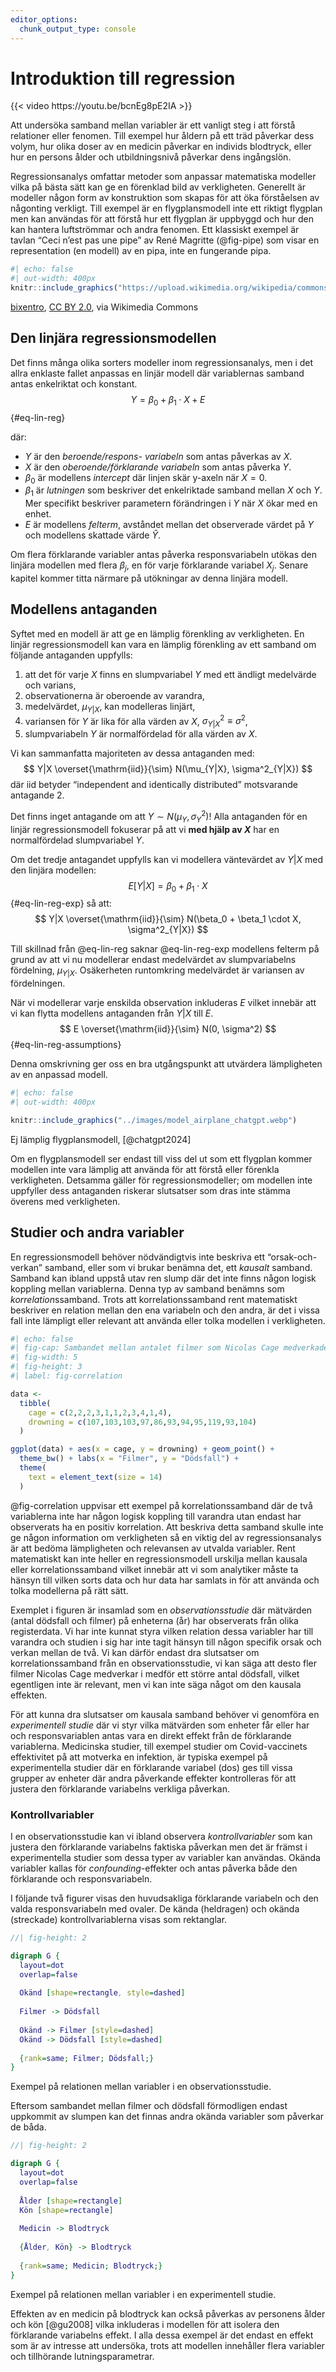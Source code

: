 ```yaml
---
editor_options: 
  chunk_output_type: console
---
```


# Introduktion till regression {#sec-regression}

::: {.video-container}
{{< video https://youtu.be/bcnEg8pE2IA >}}
:::
Att undersöka samband mellan variabler är ett vanligt steg i att förstå relationer eller fenomen. Till exempel hur åldern på ett träd påverkar dess volym, hur olika doser av en medicin påverkar en individs blodtryck, eller hur en persons ålder och utbildningsnivå påverkar dens ingångslön.

Regressionsanalys omfattar metoder som anpassar matematiska modeller vilka på bästa sätt kan ge en förenklad bild av verkligheten. Generellt är modeller någon form av konstruktion som skapas för att öka förståelsen av någonting verkligt. Till exempel är en flygplansmodell inte ett riktigt flygplan men kan användas för att förstå hur ett flygplan är uppbyggd och hur den kan hantera luftströmmar och andra fenomen. Ett klassiskt exempel är tavlan "Ceci n'est pas une pipe" av René Magritte (@fig-pipe) som visar en representation (en modell) av en pipa, inte en fungerande pipa. 

::: {#fig-pipe}
```r
#| echo: false
#| out-width: 400px
knitr::include_graphics("https://upload.wikimedia.org/wikipedia/commons/a/a7/Ceci_n%27est_pas_une_pipe_graffiti_in_Bucharest.jpg")
```
[bixentro](https://commons.wikimedia.org/wiki/File:Ceci_n%27est_pas_une_pipe_graffiti_in_Bucharest.jpg), [CC BY 2.0](https://creativecommons.org/licenses/by/2.0), via Wikimedia Commons
:::

## Den linjära regressionsmodellen
Det finns många olika sorters modeller inom regressionsanalys, men i det allra enklaste fallet anpassas en linjär modell där variablernas samband antas enkelriktat och konstant.
$$
Y = \beta_0 + \beta_1 \cdot X + E
$$ {#eq-lin-reg}

där:

- $Y$ är den *beroende/respons- variabeln* som antas påverkas av $X$.
- $X$ är den *oberoende/förklarande variabeln* som antas påverka $Y$.
- $\beta_0$ är modellens *intercept* där linjen skär y-axeln när $X = 0$.
- $\beta_1$ är *lutningen* som beskriver det enkelriktade samband mellan $X$ och $Y$. Mer specifikt beskriver parametern förändringen i $Y$ när $X$ ökar med en enhet.
- $E$ är modellens *felterm*, avståndet mellan det observerade värdet på $Y$ och modellens skattade värde $\hat{Y}$.

Om flera förklarande variabler antas påverka responsvariabeln utökas den linjära modellen med flera $\beta_j$, en för varje förklarande variabel $X_j$. Senare kapitel kommer titta närmare på utökningar av denna linjära modell.

## Modellens antaganden {#sec-model-assumptions}
Syftet med en modell är att ge en lämplig förenkling av verkligheten. En linjär regressionsmodell kan vara en lämplig förenkling av ett samband om följande antaganden uppfylls:

1. att det för varje $X$ finns en slumpvariabel $Y$ med ett ändligt medelvärde och varians,
2. observationerna är oberoende av varandra,
3. medelvärdet, $\mu_{Y|X}$, kan modelleras linjärt,
4. variansen för $Y$ är lika för alla värden av $X$, $\sigma^2_{Y|X} \equiv \sigma^2$,
5. slumpvariabeln $Y$ är normalfördelad för alla värden av $X$.

Vi kan sammanfatta majoriteten av dessa antaganden med:
$$
   Y|X \overset{\mathrm{iid}}{\sim} N(\mu_{Y|X}, \sigma^2_{Y|X})
$$
där $\mathrm{iid}$ betyder "independent and identically distributed" motsvarande antagande 2.

::: {.callout-important}
Det finns inget antagande om att $Y \sim N(\mu_Y, \sigma^2_Y)$! Alla antaganden för en linjär regressionsmodell fokuserar på att vi **med hjälp av $X$** har en normalfördelad slumpvariabel $Y$.
::: 

Om det tredje antagandet uppfylls kan vi modellera väntevärdet av $Y|X$ med den linjära modellen:
$$
  E[Y|X] = \beta_0 + \beta_1 \cdot X 
$$ {#eq-lin-reg-exp}
så att:
$$
Y|X \overset{\mathrm{iid}}{\sim} N(\beta_0 + \beta_1 \cdot X, \sigma^2_{Y|X})
$$

Till skillnad från @eq-lin-reg saknar @eq-lin-reg-exp modellens felterm på grund av att vi nu modellerar endast medelvärdet av slumpvariabelns fördelning, $\mu_{Y|X}$. Osäkerheten runtomkring medelvärdet är variansen av fördelningen. 

När vi modellerar varje enskilda observation inkluderas $E$ vilket innebär att vi kan flytta modellens antaganden från $Y|X$ till $E$. 
$$
  E \overset{\mathrm{iid}}{\sim} N(0, \sigma^2)
$$ {#eq-lin-reg-assumptions}

Denna omskrivning ger oss en bra utgångspunkt att utvärdera lämpligheten av en anpassad modell. 

::: {#fig-airplane-ai}
```r
#| echo: false
#| out-width: 400px

knitr::include_graphics("../images/model_airplane_chatgpt.webp")
```

Ej lämplig flygplansmodell, [@chatgpt2024]
:::
Om en flygplansmodell ser endast till viss del ut som ett flygplan kommer modellen inte vara lämplig att använda för att förstå eller förenkla verkligheten. Detsamma gäller för regressionsmodeller; om modellen inte uppfyller dess antaganden riskerar slutsatser som dras inte stämma överens med verkligheten.

## Studier och andra variabler
En regressionsmodell behöver nödvändigtvis inte beskriva ett "orsak-och-verkan" samband, eller som vi brukar benämna det, ett *kausalt* samband. Samband kan ibland uppstå utav ren slump där det inte finns någon logisk koppling mellan variablerna. Denna typ av samband benämns som *korrelation*ssamband. Trots att korrelationssamband rent matematiskt beskriver en relation mellan den ena variabeln och den andra, är det i vissa fall inte lämpligt eller relevant att använda eller tolka modellen i verkligheten.

```r
#| echo: false
#| fig-cap: Sambandet mellan antalet filmer som Nicolas Cage medverkade i och antalet dödsfall av drunkning mellan 1999 och 2009 i USA [@cdcNCHSNational;@imdbNicolasCage]
#| fig-width: 5
#| fig-height: 3
#| label: fig-correlation

data <- 
  tibble(
    cage = c(2,2,2,3,1,1,2,3,4,1,4),
    drowning = c(107,103,103,97,86,93,94,95,119,93,104)
  )

ggplot(data) + aes(x = cage, y = drowning) + geom_point() + 
  theme_bw() + labs(x = "Filmer", y = "Dödsfall") + 
  theme(
    text = element_text(size = 14)
  )

```

@fig-correlation uppvisar ett exempel på korrelationssamband där de två variablerna inte har någon logisk koppling till varandra utan endast har observerats ha en positiv korrelation. Att beskriva detta samband skulle inte ge någon information om verkligheten så en viktig del av regressionsanalys är att bedöma lämpligheten och relevansen av utvalda variabler. Rent matematiskt kan inte heller en regressionsmodell urskilja mellan kausala eller korrelationssamband vilket innebär att vi som analytiker måste ta hänsyn till vilken sorts data och hur data har samlats in för att använda och tolka modellerna på rätt sätt.

Exemplet i figuren är insamlad som en *observationsstudie* där mätvärden (antal dödsfall och filmer) på enheterna (år) har observerats från olika registerdata. Vi har inte kunnat styra vilken relation dessa variabler har till varandra och studien i sig har inte tagit hänsyn till någon specifik orsak och verkan mellan de två. Vi kan därför endast dra slutsatser om korrelationssamband från en observationsstudie, vi kan säga att desto fler filmer Nicolas Cage medverkar i medför ett större antal dödsfall, vilket egentligen inte är relevant, men vi kan inte säga något om den kausala effekten.

För att kunna dra slutsatser om kausala samband behöver vi genomföra en *experimentell studie* där vi styr vilka mätvärden som enheter får eller har och responsvariablen antas vara en direkt effekt från de förklarande variablerna. Medicinska studier, till exempel studier om Covid-vaccinets effektivitet på att motverka en infektion, är typiska exempel på experimentella studier där en förklarande variabel (dos) ges till vissa grupper av enheter där andra påverkande effekter kontrolleras för att justera den förklarande variabelns verkliga påverkan. 

### Kontrollvariabler {#sec-control}
I en observationsstudie kan vi ibland observera *kontrollvariabler* som kan justera den förklarande variabelns faktiska påverkan men det är främst i experimentella studier som dessa typer av variabler kan användas. Okända variabler kallas för *confounding*-effekter och antas påverka både den förklarande och responsvariabeln.

I följande två figurer visas den huvudsakliga förklarande variabeln och den valda responsvariabeln med ovaler. De kända (heldragen) och okända (streckade) kontrollvariablerna visas som rektanglar.

::: {#fig-obs-relation}
```dot
//| fig-height: 2

digraph G {
  layout=dot
  overlap=false
  
  Okänd [shape=rectangle, style=dashed]
  
  Filmer -> Dödsfall
  
  Okänd -> Filmer [style=dashed]
  Okänd -> Dödsfall [style=dashed]
  
  {rank=same; Filmer; Dödsfall;}
}

```

Exempel på relationen mellan variabler i en observationsstudie.
:::

Eftersom sambandet mellan filmer och dödsfall förmodligen endast uppkommit av slumpen kan det finnas andra okända variabler som påverkar de båda.

::: {#fig-obs-relation}
```dot
//| fig-height: 2

digraph G {
  layout=dot
  overlap=false
  
  Ålder [shape=rectangle]
  Kön [shape=rectangle]
  
  Medicin -> Blodtryck
  
  {Ålder, Kön} -> Blodtryck
  
  {rank=same; Medicin; Blodtryck;}
}

```

Exempel på relationen mellan variabler i en experimentell studie.
:::

Effekten av en medicin på blodtryck kan också påverkas av personens ålder och kön [@gu2008] vilka inkluderas i modellen för att isolera den förklarande variabelns effekt. I alla dessa exempel är det endast en effekt som är av intresse att undersöka, trots att modellen innehåller flera variabler och tillhörande lutningsparametrar. 





